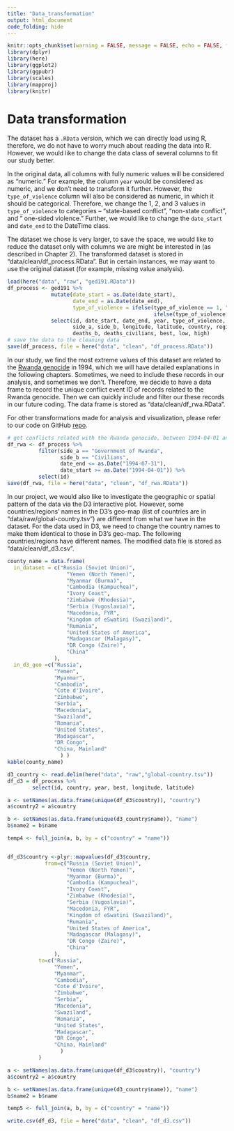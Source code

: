 ```yaml
---
title: "Data_transformation"
output: html_document
code_folding: hide
---
```


```r
knitr::opts_chunk$set(warning = FALSE, message = FALSE, echo = FALSE, fig.align='center')
library(dplyr)
library(here)
library(ggplot2)
library(ggpubr)
library(scales)
library(mapproj)
library(knitr)
```

# Data transformation

The dataset has a `.RData` version, which we can directly load using R, therefore, we do not have to worry much about reading the data into R. However, we would like to change the data class of several columns to fit our study better.

In the original data, all columns with fully numeric values will be considered as "numeric." For example, the column `year` would be considered as numeric, and we don't need to transform it further. However, the `type_of_violence` column will also be considered as numeric, in which it should be categorical. Therefore, we change the 1, 2, and 3 values in `type_of_violence` to categories -- "state-based conflict", "non-state conflict", and " one-sided violence." Further, we would like to change the `date_start` and `date_end` to the DateTime class.

The dataset we chose is very larger, to save the space, we would like to reduce the dataset only with columns we are might be interested in (as described in Chapter 2). The transformed dataset is stored in "data/clean/df_process.RData". But in certain instances, we may want to use the original dataset (for example, missing value analysis).

```r
load(here("data", "raw", "ged191.RData"))
df_process <- ged191 %>%
              mutate(date_start = as.Date(date_start),
                     date_end = as.Date(date_end),
                     type_of_violence = ifelse(type_of_violence == 1, "state-based conflict",
                                               ifelse(type_of_violence == 2, "non-state conflict", "one-side violence"))) %>%
              select(id, date_start, date_end, year, type_of_violence,
                     side_a, side_b, longitude, latitude, country, region, deaths_a,
                     deaths_b, deaths_civilians, best, low, high)
# save the data to the cleaning data
save(df_process, file = here("data", "clean", "df_process.RData"))
```

In our study, we find the most extreme values of this dataset are related to the [Rwanda genocide](https://en.wikipedia.org/wiki/Rwandan_genocide) in 1994, which we will have detailed explanations in the following chapters. Sometimes, we need to include these records in our analysis, and sometimes we don't. Therefore, we decide to have a data frame to record the unique conflict event ID of records related to the Rwanda genocide. Then we can quickly include and filter our these records in our future coding. The data frame is stored as "data/clean/df_rwa.RData".

For other transformations made for analysis and visualization, please refer to our code on GitHub [repo](https://github.com/tonyytliu/edav_final_project).

```r
# get conflicts related with the Rwanda genocide, between 1994-04-01 and 1994-07-31
df_rwa <- df_process %>%
          filter(side_a == "Government of Rwanda",
                 side_b == "Civilians",
                 date_end <= as.Date("1994-07-31"),
                 date_start >= as.Date("1994-04-01")) %>%
          select(id)
save(df_rwa, file = here("data", "clean", "df_rwa.RData"))
```

In our project, we would also like to investigate the geographic or spatial pattern of the data via the D3 interactive plot. However, some countries/regions' names in the D3's geo-map (list of countries are in "data/raw/global-country.tsv") are different from what we have in the dataset. For the data used in D3, we need to change the country names to make them identical to those in D3's geo-map. The following countries/regions have different names. The modified data file is stored as "data/clean/df_d3.csv".

```r
county_name = data.frame(
  in_dataset = c("Russia (Soviet Union)",
                   "Yemen (North Yemen)",
                   "Myanmar (Burma)",
                   "Cambodia (Kampuchea)",
                   "Ivory Coast",
                   "Zimbabwe (Rhodesia)",
                   "Serbia (Yugoslavia)",
                   "Macedonia, FYR",
                   "Kingdom of eSwatini (Swaziland)",
                   "Rumania",
                   "United States of America",
                   "Madagascar (Malagasy)",
                   "DR Congo (Zaire)",
                   "China"
               ),
  in_d3_geo =c("Russia",
               "Yemen",
               "Myanmar",
               "Cambodia",
               "Cote d'Ivoire",
               "Zimbabwe",
               "Serbia",
               "Macedonia",
               "Swaziland",
               "Romania",
               "United States",
               "Madagascar",
               "DR Congo",
               "China, Mainland"
                 ) )
kable(county_name)
```

```r
d3_country <- read.delim(here("data", "raw","global-country.tsv"))
df_d3 = df_process %>%
        select(id, country, year, best, longitude, latitude)
```

```r
a <- setNames(as.data.frame(unique(df_d3$country)), "country")
a$country2 = a$country

b <- setNames(as.data.frame(unique(d3_country$name)), "name")
b$name2 = b$name

temp4 <- full_join(a, b, by = c("country" = "name"))


df_d3$country <-plyr::mapvalues(df_d3$country, 
            from=c("Russia (Soviet Union)",
                   "Yemen (North Yemen)",
                   "Myanmar (Burma)",
                   "Cambodia (Kampuchea)",
                   "Ivory Coast",
                   "Zimbabwe (Rhodesia)",
                   "Serbia (Yugoslavia)",
                   "Macedonia, FYR",
                   "Kingdom of eSwatini (Swaziland)",
                   "Rumania",
                   "United States of America",
                   "Madagascar (Malagasy)",
                   "DR Congo (Zaire)",
                   "China"
               ),
          to=c("Russia",
               "Yemen",
               "Myanmar",
               "Cambodia",
               "Cote d'Ivoire",
               "Zimbabwe",
               "Serbia",
               "Macedonia",
               "Swaziland",
               "Romania",
               "United States",
               "Madagascar",
               "DR Congo",
               "China, Mainland"
                 ) 
          )

a <- setNames(as.data.frame(unique(df_d3$country)), "country")
a$country2 = a$country

b <- setNames(as.data.frame(unique(d3_country$name)), "name")
b$name2 = b$name

temp5 <- full_join(a, b, by = c("country" = "name"))

write.csv(df_d3, file = here("data", "clean", "df_d3.csv"))
```

